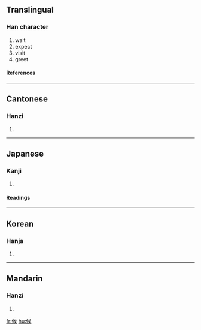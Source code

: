 ==Translingual==
===Han character===
{{Han char|rad=人|as=08|sn=10|four=2723<sub>4</sub>|canj=人中弓大 (OLNK)}}
# wait
# expect
# visit
# greet
====References====
{{Han ref|kx=0108.040|dkj=00775|dj=0229.150|hdz=10178.050|uh=5019|ud=20505|bh=ADD4|bd=44500}}
----
==Cantonese==
===Hanzi===
{{yue-hanzi|jyut=|y=hau6}}
# {{defn|Cantonese}}
----
==Japanese==
===Kanji===
{{ja-kanji|grade=|rs=人08}}
# {{defn|Japanese}}
====Readings====
{{ja-readings|on=[[こう]] (kō)|kun=[[そうろう]] (sourou), [[うかがう]] (ukagau), [[さぶらう]] (saburau)}}
----
==Korean==
===Hanja===
{{ko-hanja|hangeul=후|rv=hu|mr=hu}}
# {{defn|Korean}}
----
==Mandarin==
===Hanzi===
{{cmn-hanzi|pin=[[hòu]] (hou4), [[liàng]] (liang4)|wg=hou<sup>4</sup>, liang<sup>4</sup>}}
# {{defn|Mandarin}}

[[fr:候]]
[[hu:候]]